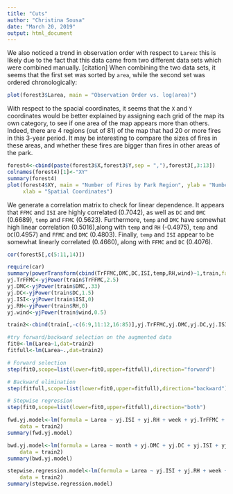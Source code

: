 ```yaml
---
title: "Cuts"
author: "Christina Sousa"
date: "March 20, 2019"
output: html_document
---
```

We also noticed a trend in observation order with respect to `Larea`: this is likely due to the fact that this data came from two different data sets which were combined manually. [citation] When combining the two data sets, it seems that the first set was sorted by `area`, while the second set was ordered chronologically:
  
```r
plot(forest3$Larea, main = "Observation Order vs. log(area)")

```

With respect to the spacial coordinates, it seems that the `X` and `Y` coordinates would be better explained by assigning each grid of the map its own category, to see if one area of the map appears more than others. Indeed, there are 4 regions (out of 81) of the map that had 20 or more fires in this 3-year period. It may be interesting to compare the sizes of fires in these areas, and whether these fires are bigger than fires in other areas of the park.

```r
forest4<-cbind(paste(forest3$X,forest3$Y,sep = ","),forest3[,3:13])
colnames(forest4)[1]<-"XY"
summary(forest4)
plot(forest4$XY, main = "Number of Fires by Park Region", ylab = "Number of Fires",
     xlab = "Spatial Coordinates")
```



We generate a correlation matrix to check for linear dependence. It appears that `FFMC` and `ISI` are highly correlated (0.7042), as well as `DC` and `DMC` (0.6689), `temp` and `FFMC` (0.5623). Furthermore, `temp` and `DMC` have somewhat high linear correlation (0.5016),along with `temp` and `RH` (-0.4975), `temp` and `DC`(0.4957) and `FFMC` and `DMC` (0.4803). Finally, `temp` and `ISI` appear to be somewhat linearly correlated (0.4660), along with `FFMC` and `DC` (0.4076).

```r
cor(forest5[,c(5:11,14)])
```


```r
require(car)
summary(powerTransform(cbind(TrFFMC,DMC,DC,ISI,temp,RH,wind)~1,train,family="yjPower"))
yj.TrFFMC<-yjPower(train$TrFFMC,2.5)
yj.DMC<-yjPower(train$DMC,.33)
yj.DC<-yjPower(train$DC,1.5)
yj.ISI<-yjPower(train$ISI,0)
yj.RH<-yjPower(train$RH,0)
yj.wind<-yjPower(train$wind,0.5)

train2<-cbind(train[,-c(6:9,11:12,16:85)],yj.TrFFMC,yj.DMC,yj.DC,yj.ISI,yj.RH,yj.wind)

```



```r
#try forward/backward selection on the augmented data
fit0<-lm(Larea~1,dat=train2)
fitfull<-lm(Larea~.,dat=train2)

# Forward selection
step(fit0,scope=list(lower=fit0,upper=fitfull),direction="forward")

# Backward elimination
step(fitfull,scope=list(lower=fit0,upper=fitfull),direction="backward")

# Stepwise regression
step(fit0,scope=list(lower=fit0,upper=fitfull),direction="both")
```

```r
fwd.yj.model<-lm(formula = Larea ~ yj.ISI + yj.RH + week + yj.TrFFMC + temp, 
    data = train2)
summary(fwd.yj.model)

bwd.yj.model<-lm(formula = Larea ~ month + yj.DMC + yj.DC + yj.ISI + yj.RH, 
    data = train2)
summary(bwd.yj.model)

stepwise.regression.model<-lm(formula = Larea ~ yj.ISI + yj.RH + week + yj.TrFFMC + temp, 
    data = train2)
summary(stepwise.regression.model)
```




